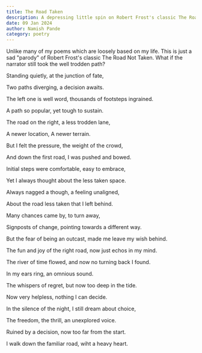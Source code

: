 ```yaml
---
title: The Road Taken
description: A depressing little spin on Robert Frost's classic The Road Not Taken
date: 09 Jan 2024
author: Namish Pande
category: poetry
---
```


<div class="p-4 my-8 bg-darker rounded-lg border-l-disabled border-l-4 font-mono">Unlike many of my poems which are loosely based on my life. This is just a sad "parody" of Robert Frost's classic The Road Not Taken. What if the narrator still took the well trodden path?</div>

Standing quietly, at the junction of fate,

Two paths diverging, a decision awaits.

The left one is well word, thousands of footsteps ingrained.

A path so popular, yet tough to sustain.

The road on the right, a less trodden lane,

A newer location, A newer terrain.

But I felt the pressure, the weight of the crowd,

And down the first road, I was pushed and bowed.

Initial steps were comfortable, easy to embrace,

Yet I always thought about the less taken space.

Always nagged a though, a feeling unaligned,

About the road less taken that I left behind.

Many chances came by, to turn away,

Signposts of change, pointing towards a different way.

But the fear of being an outcast, made me leave my wish behind.

The fun and joy of the right road, now just echos in my mind.

The river of time flowed, and now no turning back I found.

In my ears ring, an omnious sound.

The whispers of regret, but now too deep in the tide.

Now very helpless, nothing I can decide.

In the silence of the night, I still dream about choice,

The freedom, the thrill, an unexplored voice.

Ruined by a decision, now too far from the start.

I walk down the familiar road, wiht a heavy heart.


